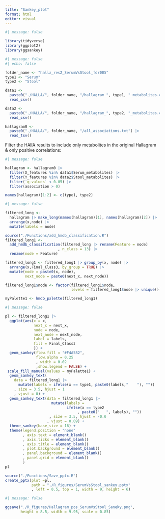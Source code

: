 ```yaml
---
title: "Sankey_plot"
format: html
editor: visual
---
```


```r
#| message: false

library(tidyverse)
library(ggplot2)
library(ggsankey)
```

```r
#| message: false
#| echo: false

folder_name <- "halla_res2_SerumVsStool_fdr005"
type1 <- "Serum"
type2 <- "Stool"

data1 <- 
  paste0("./HALLA/", folder_name, "/hallagram_", type1, "_metabolites.csv") |> 
  read_csv()

data2 <- 
  paste0("./HALLA/", folder_name, "/hallagram_", type2, "_metabolites.csv") |> 
  read_csv()

hallagram0 <- 
  paste0("./HALLA/", folder_name, "/all_associations.txt") |> 
  read_tsv()
```

Filter the HAllA results to include only metabolites in the original Hallagram & only positive correlations:

```r
#| message: false

hallagram <- hallagram0 |> 
  filter(X_features %in% data1$Serum_metabolites) |> 
  filter(Y_features %in% data2$Stool_metabolites) |> 
  filter(`q-values` < 0.05) |> 
  filter(association > 0)

names(hallagram)[1:2] <- c(type1, type2)
```

```r
#| message: false

filtered_long <- 
  hallagram |> make_long(names(hallagram)[1], names(hallagram)[2]) |> 
  arrange(x,node) |>
  mutate(labels = node)

source("./Functions/add_hmdb_classification.R")
filtered_long1 <- 
  add_hmdb_classification(filtered_long |> rename(Feature = node)
                        , n_class = 13) |> 
  rename(node = Feature)

filtered_long1 <- filtered_long1 |> group_by(x, node) |> 
  arrange(x,Final_Class3, by_group = TRUE) |> 
  mutate(node = paste0(x, node),
         next_node = paste0(next_x, next_node))

filtered_long1$node <- factor(filtered_long1$node, 
                              levels = filtered_long1$node |> unique())

myPalette1 <- hmdb_palette(filtered_long1)
```

```r
#| message: false

pl <- filtered_long1 |> 
  ggplot(aes(x = x,
             next_x = next_x, 
             node = node, 
             next_node = next_node,
             label = labels, 
             fill = Final_Class3
             )) +
  geom_sankey(flow.fill = "#F4A582",
              flow.alpha = 0.25
              , width = 0.02
              ,show.legend = FALSE) +
 scale_fill_manual(values = myPalette1) +
  geom_sankey_text(
    data = filtered_long1 |> 
      mutate(labels = ifelse(x == type1, paste0(labels,"    "), ""))
    , size = 3.5, hjust = 1
    , vjust = 0) +
  geom_sankey_text(data = filtered_long1 |> 
                     mutate(labels = 
                            ifelse(x == type2 
                                 , paste0("   ", labels), ""))
                    , size = 3.5, hjust = -0.0
                   , vjust = 0.09) +
  theme_sankey(base_size = 16) + 
  theme(legend.position = "none"
        , axis.text = element_blank()
        , axis.ticks = element_blank()
        , axis.title = element_blank()
        , plot.background = element_blank()
        , panel.background = element_blank()
        , panel.grid = element_blank()
        )
pl
```

```r

source("./Functions/Save_pptx.R")
create_pptx(plot =pl, 
            path = "./R_figures/SerumVsStool_sankey.pptx"
            , left = 0.5, top = 1, width = 9, height = 6)
```

```r
#| message: false

ggsave("./R_figures/Hallagram_pos_SerumVsStool_Saneky.png",
       height = 8.5, width = 9.95, scale = 0.85)
```
